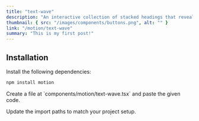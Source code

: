 ```yaml
---
title: "text-wave"
description: "An interactive collection of stacked headings that reveal individual content sections with a click."
thumbnail: { src: "/images/components/buttons.png", alt: "" }
link: "/motion/text-wave"
summary: "This is my first post!"
---
```


<ComponentPreview name="text-wave-demo" />

## Installation

<Steps>
<Step>
Install the following dependencies:
</Step>

```bash 
npm install motion
```

<Step>
    Create a file at `components/motion/text-wave.tsx` and paste the given code.
</Step>

<CollapsibleSource name="text-wave" />

<Step>Update the import paths to match your project setup.</Step>

</Steps>
